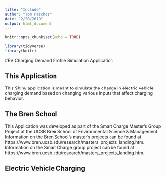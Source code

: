 ```yaml
---
title: "Include"
author: "Tom Paschos"
date: "2/20/2019"
output: html_document
---
```


```r
knitr::opts_chunk$set(echo = TRUE)
```

```r

library(tidyverse)
library(knitr)

```

#EV Charging Demand Profile Simulation Application



## This Application

This Shiny application is meant to simulate the change in electric vehicle charging demand based on changing various inputs that affect charging behavior.


## The Bren School

This Application was developed as part of the Smart Charge Master's Group Project at the UCSB Bren School of Environmental Science & Management. Information on the Bren School's master's projects can be found at https://www.bren.ucsb.edu/research/masters_projects_landing.htm.  Information on the Smart Charge group project can be found at https://www.bren.ucsb.edu/research/masters_projects_landing.htm.

## Electric Vehicle Charging





  
  
  